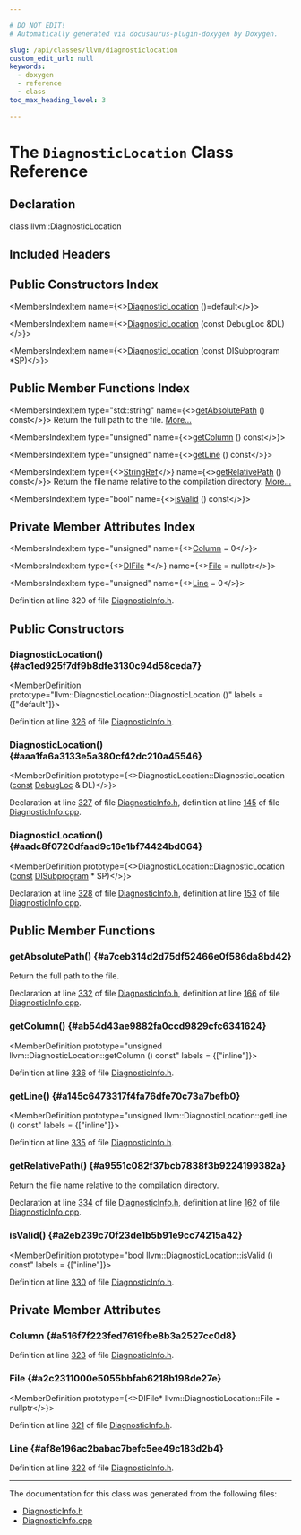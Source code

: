 ```yaml
---

# DO NOT EDIT!
# Automatically generated via docusaurus-plugin-doxygen by Doxygen.

slug: /api/classes/llvm/diagnosticlocation
custom_edit_url: null
keywords:
  - doxygen
  - reference
  - class
toc_max_heading_level: 3

---
```





# The `DiagnosticLocation` Class Reference

<DoxygenPage pluginConfig={pluginConfig}>



## Declaration

<CodeBlock>class llvm::DiagnosticLocation</CodeBlock>

## Included Headers

<IncludesList>
<IncludesListItem
  filePath="llvm/IR/DiagnosticInfo.h"
  permalink="/docs/api/files/include/include/llvm/include/llvm/ir/diagnosticinfo-h"
  isLocal="true" />
</IncludesList>

## Public Constructors Index

<MembersIndex>

<MembersIndexItem
  name={<><a href="#ac1ed925f7df9b8dfe3130c94d58ceda7">DiagnosticLocation</a> ()=default</>}>
</MembersIndexItem>

<MembersIndexItem
  name={<><a href="#aaa1fa6a3133e5a380cf42dc210a45546">DiagnosticLocation</a> (const DebugLoc &amp;DL)</>}>
</MembersIndexItem>

<MembersIndexItem
  name={<><a href="#aadc8f0720dfaad9c16e1bf74424bd064">DiagnosticLocation</a> (const DISubprogram &#42;SP)</>}>
</MembersIndexItem>

</MembersIndex>

## Public Member Functions Index

<MembersIndex>

<MembersIndexItem
  type="std::string"
  name={<><a href="#a7ceb314d2d75df52466e0f586da8bd42">getAbsolutePath</a> () const</>}>
Return the full path to the file. <a href="#a7ceb314d2d75df52466e0f586da8bd42">More...</a>
</MembersIndexItem>

<MembersIndexItem
  type="unsigned"
  name={<><a href="#ab54d43ae9882fa0ccd9829cfc6341624">getColumn</a> () const</>}>
</MembersIndexItem>

<MembersIndexItem
  type="unsigned"
  name={<><a href="#a145c6473317f4fa76dfe70c73a7befb0">getLine</a> () const</>}>
</MembersIndexItem>

<MembersIndexItem
  type={<><a href="/docs/api/classes/llvm/stringref">StringRef</a></>}
  name={<><a href="#a9551c082f37bcb7838f3b9224199382a">getRelativePath</a> () const</>}>
Return the file name relative to the compilation directory. <a href="#a9551c082f37bcb7838f3b9224199382a">More...</a>
</MembersIndexItem>

<MembersIndexItem
  type="bool"
  name={<><a href="#a2eb239c70f23de1b5b91e9cc74215a42">isValid</a> () const</>}>
</MembersIndexItem>

</MembersIndex>

## Private Member Attributes Index

<MembersIndex>

<MembersIndexItem
  type="unsigned"
  name={<><a href="#a516f7f223fed7619fbe8b3a2527cc0d8">Column</a> = 0</>}>
</MembersIndexItem>

<MembersIndexItem
  type={<><a href="/docs/api/classes/llvm/difile">DIFile</a> &#42;</>}
  name={<><a href="#a2c2311000e5055bbfab6218b198de27e">File</a> = nullptr</>}>
</MembersIndexItem>

<MembersIndexItem
  type="unsigned"
  name={<><a href="#af8e196ac2babac7befc5ee49c183d2b4">Line</a> = 0</>}>
</MembersIndexItem>

</MembersIndex>


Definition at line 320 of file <a href="/docs/api/files/include/include/llvm/include/llvm/ir/diagnosticinfo-h">DiagnosticInfo.h</a>.

<SectionDefinition>

## Public Constructors

### DiagnosticLocation() {#ac1ed925f7df9b8dfe3130c94d58ceda7}

<MemberDefinition
  prototype="llvm::DiagnosticLocation::DiagnosticLocation ()"
  labels = {["default"]}>

Definition at line <a href="/docs/api/files/include/include/llvm/include/llvm/ir/diagnosticinfo-h/#l00326">326</a> of file <a href="/docs/api/files/include/include/llvm/include/llvm/ir/diagnosticinfo-h">DiagnosticInfo.h</a>.
</MemberDefinition>

### DiagnosticLocation() {#aaa1fa6a3133e5a380cf42dc210a45546}

<MemberDefinition
  prototype={<>DiagnosticLocation::DiagnosticLocation (<a href="/docs/api/files/lib/lib/target/lib/target/aarch64/aarch64promoteconstant-cpp/#a90f8350fecae261c25be85d38b451bff">const</a> <a href="/docs/api/classes/llvm/debugloc">DebugLoc</a> &amp; DL)</>}>

Declaration at line <a href="/docs/api/files/include/include/llvm/include/llvm/ir/diagnosticinfo-h/#l00327">327</a> of file <a href="/docs/api/files/include/include/llvm/include/llvm/ir/diagnosticinfo-h">DiagnosticInfo.h</a>, definition at line <a href="/docs/api/files/lib/lib/ir/diagnosticinfo-cpp/#l00145">145</a> of file <a href="/docs/api/files/lib/lib/ir/diagnosticinfo-cpp">DiagnosticInfo.cpp</a>.
</MemberDefinition>

### DiagnosticLocation() {#aadc8f0720dfaad9c16e1bf74424bd064}

<MemberDefinition
  prototype={<>DiagnosticLocation::DiagnosticLocation (<a href="/docs/api/files/lib/lib/target/lib/target/aarch64/aarch64promoteconstant-cpp/#a90f8350fecae261c25be85d38b451bff">const</a> <a href="/docs/api/classes/llvm/disubprogram">DISubprogram</a> &#42; SP)</>}>

Declaration at line <a href="/docs/api/files/include/include/llvm/include/llvm/ir/diagnosticinfo-h/#l00328">328</a> of file <a href="/docs/api/files/include/include/llvm/include/llvm/ir/diagnosticinfo-h">DiagnosticInfo.h</a>, definition at line <a href="/docs/api/files/lib/lib/ir/diagnosticinfo-cpp/#l00153">153</a> of file <a href="/docs/api/files/lib/lib/ir/diagnosticinfo-cpp">DiagnosticInfo.cpp</a>.
</MemberDefinition>

</SectionDefinition>

<SectionDefinition>

## Public Member Functions

### getAbsolutePath() {#a7ceb314d2d75df52466e0f586da8bd42}

<MemberDefinition
  prototype="std::string DiagnosticLocation::getAbsolutePath () const">
Return the full path to the file.

Declaration at line <a href="/docs/api/files/include/include/llvm/include/llvm/ir/diagnosticinfo-h/#l00332">332</a> of file <a href="/docs/api/files/include/include/llvm/include/llvm/ir/diagnosticinfo-h">DiagnosticInfo.h</a>, definition at line <a href="/docs/api/files/lib/lib/ir/diagnosticinfo-cpp/#l00166">166</a> of file <a href="/docs/api/files/lib/lib/ir/diagnosticinfo-cpp">DiagnosticInfo.cpp</a>.
</MemberDefinition>

### getColumn() {#ab54d43ae9882fa0ccd9829cfc6341624}

<MemberDefinition
  prototype="unsigned llvm::DiagnosticLocation::getColumn () const"
  labels = {["inline"]}>

Definition at line <a href="/docs/api/files/include/include/llvm/include/llvm/ir/diagnosticinfo-h/#l00336">336</a> of file <a href="/docs/api/files/include/include/llvm/include/llvm/ir/diagnosticinfo-h">DiagnosticInfo.h</a>.
</MemberDefinition>

### getLine() {#a145c6473317f4fa76dfe70c73a7befb0}

<MemberDefinition
  prototype="unsigned llvm::DiagnosticLocation::getLine () const"
  labels = {["inline"]}>

Definition at line <a href="/docs/api/files/include/include/llvm/include/llvm/ir/diagnosticinfo-h/#l00335">335</a> of file <a href="/docs/api/files/include/include/llvm/include/llvm/ir/diagnosticinfo-h">DiagnosticInfo.h</a>.
</MemberDefinition>

### getRelativePath() {#a9551c082f37bcb7838f3b9224199382a}

<MemberDefinition
  prototype="StringRef DiagnosticLocation::getRelativePath () const">
Return the file name relative to the compilation directory.

Declaration at line <a href="/docs/api/files/include/include/llvm/include/llvm/ir/diagnosticinfo-h/#l00334">334</a> of file <a href="/docs/api/files/include/include/llvm/include/llvm/ir/diagnosticinfo-h">DiagnosticInfo.h</a>, definition at line <a href="/docs/api/files/lib/lib/ir/diagnosticinfo-cpp/#l00162">162</a> of file <a href="/docs/api/files/lib/lib/ir/diagnosticinfo-cpp">DiagnosticInfo.cpp</a>.
</MemberDefinition>

### isValid() {#a2eb239c70f23de1b5b91e9cc74215a42}

<MemberDefinition
  prototype="bool llvm::DiagnosticLocation::isValid () const"
  labels = {["inline"]}>

Definition at line <a href="/docs/api/files/include/include/llvm/include/llvm/ir/diagnosticinfo-h/#l00330">330</a> of file <a href="/docs/api/files/include/include/llvm/include/llvm/ir/diagnosticinfo-h">DiagnosticInfo.h</a>.
</MemberDefinition>

</SectionDefinition>

<SectionDefinition>

## Private Member Attributes

### Column {#a516f7f223fed7619fbe8b3a2527cc0d8}

<MemberDefinition
  prototype="unsigned llvm::DiagnosticLocation::Column = 0">

Definition at line <a href="/docs/api/files/include/include/llvm/include/llvm/ir/diagnosticinfo-h/#l00323">323</a> of file <a href="/docs/api/files/include/include/llvm/include/llvm/ir/diagnosticinfo-h">DiagnosticInfo.h</a>.
</MemberDefinition>

### File {#a2c2311000e5055bbfab6218b198de27e}

<MemberDefinition
  prototype={<>DIFile&#42; llvm::DiagnosticLocation::File = nullptr</>}>

Definition at line <a href="/docs/api/files/include/include/llvm/include/llvm/ir/diagnosticinfo-h/#l00321">321</a> of file <a href="/docs/api/files/include/include/llvm/include/llvm/ir/diagnosticinfo-h">DiagnosticInfo.h</a>.
</MemberDefinition>

### Line {#af8e196ac2babac7befc5ee49c183d2b4}

<MemberDefinition
  prototype="unsigned llvm::DiagnosticLocation::Line = 0">

Definition at line <a href="/docs/api/files/include/include/llvm/include/llvm/ir/diagnosticinfo-h/#l00322">322</a> of file <a href="/docs/api/files/include/include/llvm/include/llvm/ir/diagnosticinfo-h">DiagnosticInfo.h</a>.
</MemberDefinition>

</SectionDefinition>

<hr/>

The documentation for this class was generated from the following files:

<ul>
<li><a href="/docs/api/files/include/include/llvm/include/llvm/ir/diagnosticinfo-h">DiagnosticInfo.h</a></li>
<li><a href="/docs/api/files/lib/lib/ir/diagnosticinfo-cpp">DiagnosticInfo.cpp</a></li>
</ul>

</DoxygenPage>
